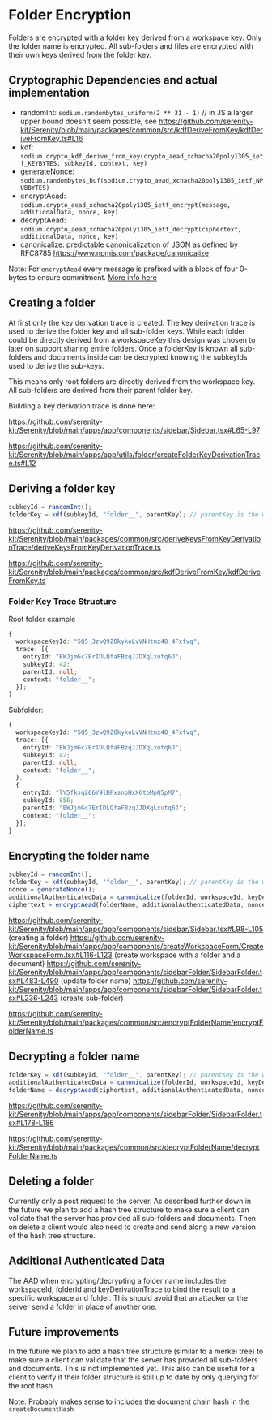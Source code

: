 # Folder Encryption

Folders are encrypted with a folder key derived from a workspace key. Only the folder name is encrypted. All sub-folders and files are encrypted with their own keys derived from the folder key.

## Cryptographic Dependencies and actual implementation

- randomInt: `sodium.randombytes_uniform(2 ** 31 - 1)` // in JS a larger upper bound doesn't seem possible, see https://github.com/serenity-kit/Serenity/blob/main/packages/common/src/kdfDeriveFromKey/kdfDeriveFromKey.ts#L16
- kdf: `sodium.crypto_kdf_derive_from_key(crypto_aead_xchacha20poly1305_ietf_KEYBYTES, subkeyId, context, key)`
- generateNonce: `sodium.randombytes_buf(sodium.crypto_aead_xchacha20poly1305_ietf_NPUBBYTES)`
- encryptAead: `sodium.crypto_aead_xchacha20poly1305_ietf_encrypt(message, additionalData, nonce, key)`
- decryptAead: `sodium.crypto_aead_xchacha20poly1305_ietf_decrypt(ciphertext, additionalData, nonce, key)`
- canonicalize: predictable canonicalization of JSON as defined by RFC8785 https://www.npmjs.com/package/canonicalize

Note: For `encryptAead` every message is prefixed with a block of four 0-bytes to ensure commitment. [More info here](https://github.com/serenity-kit/secsync/blob/main/packages/secsync/src/crypto/encryptAead.ts#L16-L20)

## Creating a folder

At first only the key derivation trace is created. The key derivation trace is used to derive the folder key and all sub-folder keys. While each folder could be directly derived from a workspaceKey this design was chosen to later on support sharing entire folders. Once a folderKey is known all sub-folders and documents inside can be decrypted knowing the subkeyIds used to derive the sub-keys.

This means only root folders are directly derived from the workspace key. All sub-folders are derived from their parent folder key.

Building a key derivation trace is done here:

https://github.com/serenity-kit/Serenity/blob/main/apps/app/components/sidebar/Sidebar.tsx#L65-L97

https://github.com/serenity-kit/Serenity/blob/main/apps/app/utils/folder/createFolderKeyDerivationTrace.ts#L12

## Deriving a folder key

```ts
subkeyId = randomInt();
folderKey = kdf(subkeyId, "folder__", parentKey); // parentKey is the workspaceKey for root folders or the parent folder key for sub-folders
```

https://github.com/serenity-kit/Serenity/blob/main/packages/common/src/deriveKeysFromKeyDerivationTrace/deriveKeysFromKeyDerivationTrace.ts

https://github.com/serenity-kit/Serenity/blob/main/packages/common/src/kdfDeriveFromKey/kdfDeriveFromKey.ts

### Folder Key Trace Structure

Root folder example

```ts
{
  workspaceKeyId: "5Q5_3zwQ9ZOkykoLvVNHtmz48_4Fxfvq";
  trace: [{
    entryId: "EWJjmGc7ErIDLQfaFBzqJJDXqLxutq6J";
    subkeyId: 42;
    parentId: null;
    context: "folder__";
  }];
}
```

Subfolder:

```ts
{
  workspaceKeyId: "5Q5_3zwQ9ZOkykoLvVNHtmz48_4Fxfvq";
  trace: [{
    entryId: "EWJjmGc7ErIDLQfaFBzqJJDXqLxutq6J";
    subkeyId: 42;
    parentId: null;
    context: "folder__";
  },
  {
    entryId: "lY5fksq266Y9lDPxsnpHxX6toMpQ5pM7";
    subkeyId: 856;
    parentId: "EWJjmGc7ErIDLQfaFBzqJJDXqLxutq6J";
    context: "folder__";
  }];
}
```

## Encrypting the folder name

```ts
subkeyId = randomInt();
folderKey = kdf(subkeyId, "folder__", parentKey); // parentKey is the workspaceKey for root folders or the parent folder key for sub-folders
nonce = generateNonce(); 
additionalAuthenticatedData = canonicalize(folderId, workspaceId, keyDerivationTrace);
ciphertext = encryptAead(folderName, additionalAuthenticatedData, nonce, folderKey);
```

https://github.com/serenity-kit/Serenity/blob/main/apps/app/components/sidebar/Sidebar.tsx#L98-L105 (creating a folder)
https://github.com/serenity-kit/Serenity/blob/main/apps/app/components/createWorkspaceForm/CreateWorkspaceForm.tsx#L116-L123 (create workspace with a folder and a document)
https://github.com/serenity-kit/Serenity/blob/main/apps/app/components/sidebarFolder/SidebarFolder.tsx#L483-L490 (update folder name)
https://github.com/serenity-kit/Serenity/blob/main/apps/app/components/sidebarFolder/SidebarFolder.tsx#L236-L243 (create sub-folder)

https://github.com/serenity-kit/Serenity/blob/main/packages/common/src/encryptFolderName/encryptFolderName.ts

## Decrypting a folder name

```ts
folderKey = kdf(subkeyId, "folder__", parentKey); // parentKey is the workspaceKey for root folders or the parent folder key for
additionalAuthenticatedData = canonicalize(folderId, workspaceId, keyDerivationTrace);
folderName = decryptAead(ciphertext, additionalAuthenticatedData, nonce, folderKey);
```

https://github.com/serenity-kit/Serenity/blob/main/apps/app/components/sidebarFolder/SidebarFolder.tsx#L178-L186

https://github.com/serenity-kit/Serenity/blob/main/packages/common/src/decryptFolderName/decryptFolderName.ts

## Deleting a folder

Currently only a post request to the server. As described further down in the future we plan to add a hash tree structure to make sure a client can validate that the server has provided all sub-folders and documents. Then on delete a client would also need to create and send along a new version of the hash tree structure.

## Additional Authenticated Data

The AAD when encrypting/decrypting a folder name includes the workspaceId, folderId and keyDerivationTrace to bind the result to a specific workspace and folder. This should avoid that an attacker or the server send a folder in place of another one.

## Future improvements

In the future we plan to add a hash tree structure (similar to a merkel tree) to make sure a client can validate that the server has provided all sub-folders and documents. This is not implemented yet. This also can be useful for a client to verify if their folder structure is still up to date by only querying for the root hash.

Note: Probably makes sense to includes the document chain hash in the `createDocumentHash`
